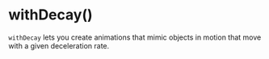 # withDecay()

`withDecay` lets you create animations that mimic objects in motion that move with a given deceleration rate.
